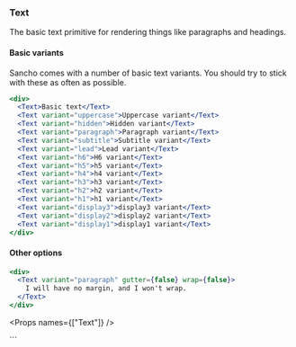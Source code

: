 
<Nav title="Text" />
<SEO title="Text" />

<Container>
<Article sidebar={[
  { id: 'Text', name: 'Text' },
  { id: 'Basic usage', name: 'Basic usage' }
]}>

# Text

The basic text primitive for rendering things like paragraphs and headings.

#### Basic variants

Sancho comes with a number of basic text variants. You should try to stick with these as often as possible.

```jsx
<div>
  <Text>Basic text</Text>
  <Text variant="uppercase">Uppercase variant</Text>
  <Text variant="hidden">Hidden variant</Text>
  <Text variant="paragraph">Paragraph variant</Text>
  <Text variant="subtitle">Subtitle variant</Text>
  <Text variant="lead">Lead variant</Text>
  <Text variant="h6">H6 variant</Text>
  <Text variant="h5">h5 variant</Text>
  <Text variant="h4">h4 variant</Text>
  <Text variant="h3">h3 variant</Text>
  <Text variant="h2">h2 variant</Text>
  <Text variant="h1">h1 variant</Text>
  <Text variant="display3">display3 variant</Text>
  <Text variant="display2">display2 variant</Text>
  <Text variant="display1">display1 variant</Text>
</div>
```

#### Other options

```jsx
<div>
  <Text variant="paragraph" gutter={false} wrap={false}>
    I will have no margin, and I won't wrap.
  </Text>
</div>
```

<Props names={["Text"]} />

</Article>
</Container>
```
